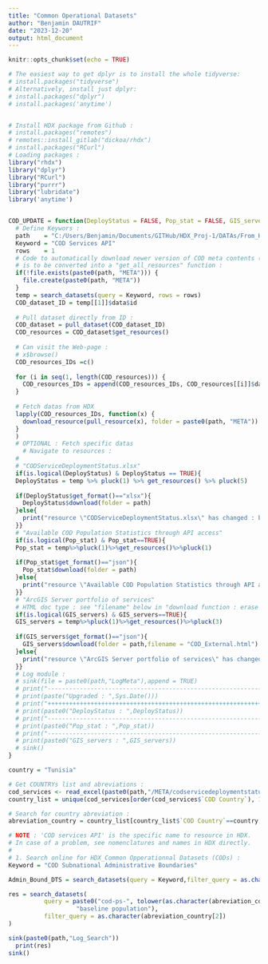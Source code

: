 ```yaml
---
title: "Common Operational Datasets"
author: "Benjamin DAUTRIF"
date: "2023-12-20"
output: html_document
---
```


```r
knitr::opts_chunk$set(echo = TRUE)

# The easiest way to get dplyr is to install the whole tidyverse:
# install.packages("tidyverse")
# Alternatively, install just dplyr:
# install.packages("dplyr")
# install.packages('anytime')


# Install HDX package from Github :
# install.packages("remotes")
# remotes::install_gitlab("dickoa/rhdx")
# install.packages("RCurl")
# Loading packages :
library("rhdx")
library("dplyr")
library("RCurl")
library("purrr")
library("lubridate")
library('anytime')
```

```r

```

```r
COD_UPDATE = function(DeployStatus = FALSE, Pop_stat = FALSE, GIS_servers = FALSE){
  # Define Keywors : 
  path    = "C:/Users/Benjamin/Documents/GITHub/HDX_Proj-1/DATAs/From_HDX/COD/"
  Keyword = "COD Services API"
  rows    = 1
  # Code to automatically download newer version of COD meta contents (list to make in text)
  # is to be converted into a "get_all_resources" function : 
  if(!file.exists(paste0(path, "META"))) {
    file.create(paste0(path, "META"))
  }
  temp = search_datasets(query = Keyword, rows = rows)
  COD_dataset_ID = temp[[1]]$data$id
  
  # Pull dataset directly from ID :
  COD_dataset = pull_dataset(COD_dataset_ID)
  COD_resources = COD_dataset$get_resources()
  
  # Can visit the Web-page :
  # x$browse()
  COD_resources_IDs =c()
  
  for (i in seq(1, length(COD_resources))) {
    COD_resources_IDs = append(COD_resources_IDs, COD_resources[[i]]$data$id)
  }
  
  # Fetch datas from HDX
  lapply(COD_resources_IDs, function(x) {
    download_resource(pull_resource(x), folder = paste0(path, "META"))
  }
  )
  # OPTIONAL : Fetch specific datas 
    # Navigate to resources : 
  # 
  # "CODServiceDeploymentStatus.xlsx"
  if(is.logical(DeployStatus) & DeployStatus == TRUE){
  DeployStatus = temp %>% pluck(1) %>% get_resources() %>% pluck(5)
  
  if(DeployStatus$get_format()=="xlsx"){
    DeployStatus$download(folder = path) 
  }else{
    print("resource \"CODServiceDeploymentStatus.xlsx\" has changed : bad format")
  }}
  # "Available COD Population Statistics through API access"
  if(is.logical(Pop_stat) & Pop_stat==TRUE){
  Pop_stat = temp%>%pluck(1)%>%get_resources()%>%pluck(1)
  
  if(Pop_stat$get_format()=="json"){
    Pop_stat$download(folder = path) 
  }else{
    print("resource \"Available COD Population Statistics through API access\" has changed : bad format")
  }}
  # "ArcGIS Server portfolio of services"
  # HTML doc type : see "filename" below in "download function : erase param to get JSON)
  if(is.logical(GIS_servers) & GIS_servers==TRUE){
  GIS_servers = temp%>%pluck(1)%>%get_resources()%>%pluck(3)
  
  if(GIS_servers$get_format()=="json"){
    GIS_servers$download(folder = path,filename = "COD_External.html")
  }else{
    print("resource \"ArcGIS Server portfolio of services\" has changed : bad format")
  }}
  # Log module : 
  # sink(file = paste0(path,"LogMeta"),append = TRUE)
  # print("----------------------------------------------------------------------")
  # print(paste("Upgraded : ",Sys.Date()))
  # print("++++++++++++++++++++++++++++++++++++++++++++++++++++++++++++++++++++++")
  # print(paste0("DeployStatus : ",DeployStatus))
  # print("----------------------------------------------------------------------")
  # print(paste0("Pop_stat : ",Pop_stat))
  # print("----------------------------------------------------------------------")
  # print(paste0("GIS_servers : ",GIS_servers))
  # sink()
}
```

```r
country = "Tunisia"

# Get COUNTRYs list and abreviations : 
cod_services <- read_excel(paste0(path,"/META/codservicedeploymentstatus.xlsx"))
country_list = unique(cod_services[order(cod_services$`COD Country`), 1:2])

# Search for country abreviation : 
abreviation_country = country_list[country_list$`COD Country`==country,]

# NOTE : 'COD services API' is the specific name to resource in HDX. 
# In case of a problem, see nomenclatures and names in HDX directly.
#
# 1. Search online for HDX_Common Opperationnal Datasets (CODs) :
Keyword = "COD Subnational Administrative Boundaries"

Admin_Bound_DTS = search_datasets(query = Keyword,filter_query = as.character(abreviation_country[2]))

res = search_datasets(
          query = paste0("cod-ps-", tolower(as.character(abreviation_country[2])),
                   "baseline population"),
          filter_query = as.character(abreviation_country[2])
)

sink(paste0(path,"Log_Search"))
  print(res)
sink()
```

```r

```

